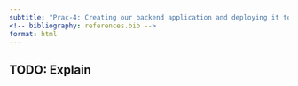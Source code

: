 ```yaml
---
subtitle: "Prac-4: Creating our backend application and deploying it to AWS!"
<!-- bibliography: references.bib -->
format: html
---
```


## TODO: Explain